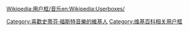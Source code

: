{{Userbox
  |id=[[檔案:StephenFoster.jpeg|60px]]
  |id-c=blue
  |info=<span lang="zh-tw">這個用戶喜歡聽'''[[史蒂芬·福斯特]]'''的作品。</span>
  |info-c=white
  |info-s=9
  |border-c=black
}}
<includeonly>[[Category:喜歡史蒂芬·福斯特音樂的維基人]]</includeonly>
<noinclude>{{Clear}}[[Wikipedia:用户框/音乐]][[Category:维基百科相关用户框]][[en:Wikipedia:Userboxes/]]</noinclude>